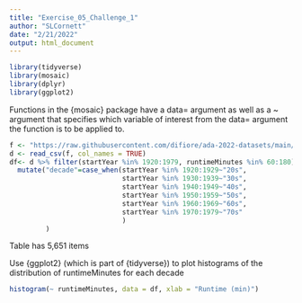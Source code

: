 ```yaml
---
title: "Exercise_05_Challenge_1"
author: "SLCornett"
date: "2/21/2022"
output: html_document
---
```


```r
library(tidyverse)
library(mosaic)
library(dplyr)
library(ggplot2)
```
Functions in the {mosaic} package have a data= argument as well as a ~ argument that specifies which variable of interest from the data= argument the function is to be applied to.

```r
f <- "https://raw.githubusercontent.com/difiore/ada-2022-datasets/main/IMDB-movies.csv"
d <- read_csv(f, col_names = TRUE)
df<- d %>% filter(startYear %in% 1920:1979, runtimeMinutes %in% 60:180) %>%
  mutate("decade"=case_when(startYear %in% 1920:1929~"20s",
                            startYear %in% 1930:1939~"30s",
                            startYear %in% 1940:1949~"40s",
                            startYear %in% 1950:1959~"50s",
                            startYear %in% 1960:1969~"60s",
                            startYear %in% 1970:1979~"70s"
                            )
         )
```
Table has 5,651 items

Use {ggplot2} (which is part of {tidyverse}) to plot histograms of the distribution of runtimeMinutes for each decade
```r
histogram(~ runtimeMinutes, data = df, xlab = "Runtime (min)")
```

